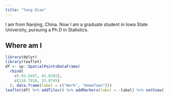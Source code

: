 ```yaml
---
title: "Yang Qiao"
---
```


I am from Nanjing, China. Now I am a graduate student in Iowa State University, pursuing a Ph.D in Statistics.

## Where am I
```r
library(dplyr)
library(leaflet)
df <- sp::SpatialPointsDataFrame(
  rbind(
    c(-93.6497, 42.0285),
    c(118.7918, 32.0745)
  ), data.frame(label = c("Work", "HomeTown")))
leaflet(df) %>% addTiles() %>% addMarkers(label = ~label) %>% setView(-93.6497, 42.0285, zoom = 17)
```
